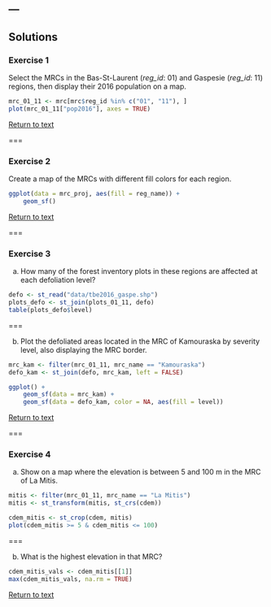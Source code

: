 ---
---

## Solutions {#sol}


### Exercise 1 {#sol1}

Select the MRCs in the Bas-St-Laurent (*reg_id*: 01) and Gaspesie (*reg_id*: 11) regions, then display their 2016 population on a map.

```r
mrc_01_11 <- mrc[mrc$reg_id %in% c("01", "11"), ]
plot(mrc_01_11["pop2016"], axes = TRUE)
```

[Return to text](#retour1)

===

### Exercise 2 {#sol2}

Create a map of the MRCs with different fill colors for each region.

```r
ggplot(data = mrc_proj, aes(fill = reg_name)) +
    geom_sf()
```

[Return to text](#retour2)

===

### Exercise 3 {#sol3}

a) How many of the forest inventory plots in these regions are affected at each defoliation level?

```r
defo <- st_read("data/tbe2016_gaspe.shp")
plots_defo <- st_join(plots_01_11, defo)
table(plots_defo$level)
```

===

b) Plot the defoliated areas located in the MRC of Kamouraska by severity level, also displaying the MRC border.

```r
mrc_kam <- filter(mrc_01_11, mrc_name == "Kamouraska")
defo_kam <- st_join(defo, mrc_kam, left = FALSE)

ggplot() +
    geom_sf(data = mrc_kam) +
    geom_sf(data = defo_kam, color = NA, aes(fill = level))
```

[Return to text](#retour3)

===

### Exercise 4 {#sol4}

a) Show on a map where the elevation is between 5 and 100 m in the MRC of La Mitis. 

```r
mitis <- filter(mrc_01_11, mrc_name == "La Mitis")
mitis <- st_transform(mitis, st_crs(cdem))

cdem_mitis <- st_crop(cdem, mitis)
plot(cdem_mitis >= 5 & cdem_mitis <= 100)
```

===

b) What is the highest elevation in that MRC?

```r
cdem_mitis_vals <- cdem_mitis[[1]]
max(cdem_mitis_vals, na.rm = TRUE)
```

[Return to text](#retour4)
